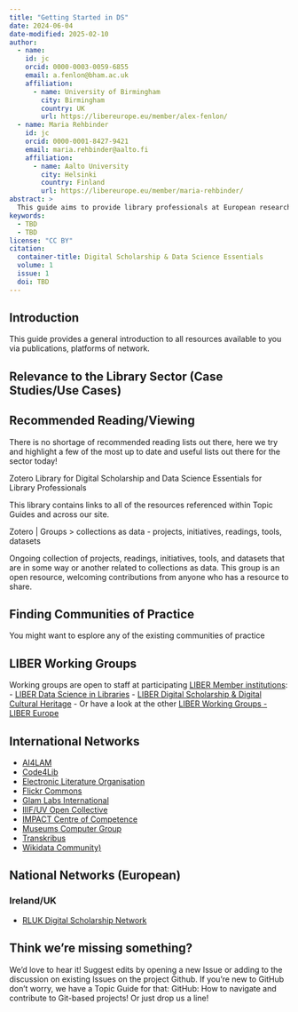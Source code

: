 ```yaml
---
title: "Getting Started in DS"
date: 2024-06-04
date-modified: 2025-02-10
author:
  - name: 
    id: jc
    orcid: 0000-0003-0059-6855
    email: a.fenlon@bham.ac.uk
    affiliation: 
      - name: University of Birmingham
        city: Birmingham
        country: UK
        url: https://libereurope.eu/member/alex-fenlon/
  - name: Maria Rehbinder
    id: jc
    orcid: 0000-0001-8427-9421
    email: maria.rehbinder@aalto.fi
    affiliation: 
      - name: Aalto University
        city: Helsinki
        country: Finland
        url: https://libereurope.eu/member/maria-rehbinder/
abstract: > 
  This guide aims to provide library professionals at European research institutions, particularly those supporting or undertaking activities that combines AI tools and methods and digital cultural heritage collections and data, with a brief overview of the current copyright and licensing context for such research today.
keywords:
  - TBD
  - TBD
license: "CC BY"
citation: 
  container-title: Digital Scholarship & Data Science Essentials
  volume: 1
  issue: 1
  doi: TBD
---
```


## Introduction
This guide provides a general introduction to all resources available to you via publications, platforms of network. 


## Relevance to the Library Sector (Case Studies/Use Cases)  


## Recommended Reading/Viewing  
There is no shortage of recommended reading lists out there, here we try and highlight a few of the most up to date and useful lists out there for the sector today!

Zotero Library for Digital Scholarship and Data Science Essentials for Library Professionals

This library contains links to all of the resources referenced within Topic Guides and across our site.

Zotero | Groups > collections as data - projects, initiatives, readings, tools, datasets

Ongoing collection of projects, readings, initiatives, tools, and datasets that are in some way or another related to collections as data. This group is an open resource, welcoming contributions from anyone who has a resource to share.

## Finding Communities of Practice
You might want to esplore any of the existing communities of practice 

## LIBER Working Groups

Working groups are open to staff at participating [LIBER Member institutions](https://libereurope.eu/liber-participants/):
- [LIBER Data Science in Libraries](https://libereurope.eu/working-group/liber-data-science-in-libraries-working-group/)
- [LIBER Digital Scholarship & Digital Cultural Heritage](https://libereurope.eu/working-group/digital-scholarship-and-digital-cultural-heritage-collections-working-group/)
- Or have a look at the other [LIBER Working Groups - LIBER Europe](https://libereurope.eu/working-groups/)

## International Networks
- [AI4LAM](https://sites.google.com/view/ai4lam)
- [Code4Lib](https://code4lib.org/about/)
- [Electronic Literature Organisation](https://eliterature.org/)
- [Flickr Commons](https://www.flickr.com/commons)
- [Glam Labs International](https://glamlabs.io/)
- [IIIF/UV Open Collective](https://iiif.io/)
- [IMPACT Centre of Competence](https://www.digitisation.eu/)
- [Museums Computer Group](https://museumscomputergroup.org.uk/)
- [Transkribus](https://readcoop.eu/transkribus/)
- [Wikidata Community)](https://www.wikidata.org/wiki/Special:MyLanguage/Project:Community_portal)

## National Networks (European)

### Ireland/UK
- [RLUK Digital Scholarship Network](https://www.rluk.ac.uk/rluk-dsn/)

::: {.callout-tip collapse=true}
## Think we're missing something?
We'd love to hear it! Suggest edits by opening a new Issue or adding to the discussion on existing Issues on the project Github. If you’re new to GitHub don’t worry, we have a Topic Guide for that: GitHub: How to navigate and contribute to Git-based projects! Or just drop us a line! 
:::
